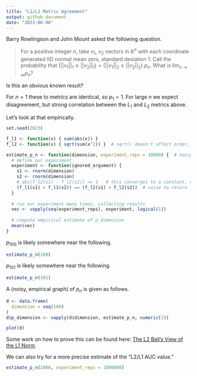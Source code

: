 ```yaml
---
title: "L1/L2 Metric Agreement"
output: github_document
date: "2023-06-06"
---
```


Barry Rowlingson and John Mount asked the following question.

> For a positive integer $n$, take $v_1$, $v_2$ vectors in $\mathbb{R}^n$ with each coordinate generated IID normal mean zero, standard deviation 1. Call the probability that $(||v_1||_1 \ge ||v_2||_1) = (||v_1||_2 \ge ||v_2||_2)$ $p_n$.  What is $\lim_{n \rightarrow \infty} p_n$?

Is this an obvious known result?

For $n = 1$ these to metrics are identical, so $p_1 = 1$. For large $n$ we expect disagreement, but strong correlation between the $L_1$ and $L_2$ metrics above. 


Let's look at that empirically.

```r
set.seed(2023)

f_l1 <- function(x) { sum(abs(x)) }
f_l2 <- function(x) { sqrt(sum(x^2)) }  # sqrt() doesn't affect order, so could leave it out.

estimate_p_n <- function(dimension, experiment_reps = 10000) {  # noisy empirical estimate
  # define our experiment
  experiment <- function(ignored_argument) { 
    s1 <- rnorm(dimension)
    s2 <- rnorm(dimension)
    # abs(f_l2(s1) - f_l2(s2)) <= 1   # this converges to a constant, completing the proof
    (f_l1(s1) > f_l1(s2)) == (f_l2(s1) > f_l2(s2))  # value to return
  }
  
  # run our experiment many times, collecting results
  vec <- vapply(seq(experiment_reps), experiment, logical(1))
  
  # compute empirical estimate of p_dimension
  mean(vec)
}
```

$p_{100}$ is likely somewhere near the following.

```r
estimate_p_n(100)
```

$p_{101}$ is likely somewhere near the following.

```r
estimate_p_n(101)
```

A (noisy, empirical graph) of $p_n$ is given as follows.

```r
d <- data.frame(
  dimension = seq(100)
)
d$p_dimension <- vapply(d$dimension, estimate_p_n, numeric(1))
```

```r
plot(d)
```

Some work on how to prove this can be found here: [The L2 Ball's View of the L1 Norm](https://github.com/WinVector/Examples/blob/main/L1L2/L1L2.ipynb).

We can also try for a more precise estimate of the "L2/L1 AUC value."

```r
estimate_p_n(1000, experiment_reps = 1000000)
```
